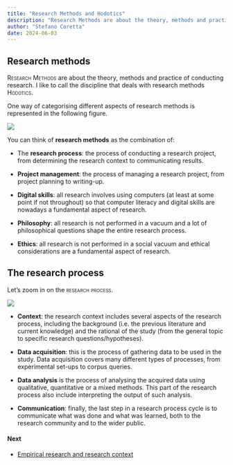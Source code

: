 ```yaml
---
title: "Research Methods and Hodotics"
description: "Research Methods are about the theory, methods and practice of conducting research"
author: "Stefano Coretta"
date: 2024-06-03
---
```


## Research methods

[Research Methods]{.smallcaps} are about the theory, methods and practice of conducting research. I like to call the discipline that deals with research methods [Hodotics]{.smallcaps}.

One way of categorising different aspects of research methods is represented in the following figure.

![](/img/res-methods-2.png){fig-align="center"}

You can think of **research methods** as the combination of:

-   The **research process**: the process of conducting a research project, from determining the research context to communicating results.

-   **Project management**: the process of managing a research project, from project planning to writing-up.

-   **Digital skills**: all research involves using computers (at least at some point if not throughout) so that computer literacy and digital skills are nowadays a fundamental aspect of research.

-   **Philosophy**: all research is not performed in a vacuum and a lot of philosophical questions shape the entire research process.

-   **Ethics**: all research is not performed in a social vacuum and ethical considerations are a fundamental aspect of research.

## The research process

Let's zoom in on the [research process]{.smallcaps}.

![](/img/res-process.png){fig-align="center"}

-   **Context**: the research context includes several aspects of the research process, including the background (i.e. the previous literature and current knowledge) and the rational of the study (from the general topic to specific research questions/hypotheses).

-   **Data acquisition**: this is the process of gathering data to be used in the study. Data acquisition covers many different types of processes, from experimental set-ups to corpus queries.

-   **Data analysis** is the process of analysing the acquired data using qualitative, quantitative or a mixed methods. This part of the research process also include interpreting the output of such analysis.

-   **Communication**: finally, the last step in a research process cycle is to communicate what was done and what was learned, both to the research community and to the wider public.

::: callout-note
#### Next

- [Empirical research and research context](research-context.qmd)

:::
